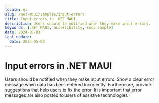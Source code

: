 ```yaml
---
locale: nl
slug: /net-maui/samples/input-errors
title: Input errors in .NET MAUI
description: Users should be notified when they make input errors.
keywords: [.NET MAUI, accessibility, code sample]
date: 2024-05-03
last_update:
  date: 2024-05-03
---
```


# Input errors in .NET MAUI

Users should be notified when they make input errors. Show a clear error message when data has been entered incorrectly. Furthermore, provide suggestions that help users to fix the error. It is important that error messages are also posted to users of assistive technologies.

<CodeSample id="input-errors" platform="net-maui" locale="en"/>
